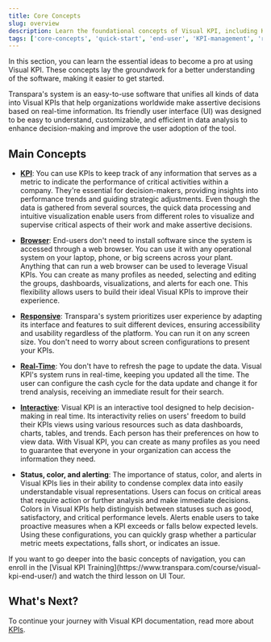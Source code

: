 ```yaml
---
title: Core Concepts
slug: overview
description: Learn the foundational concepts of Visual KPI, including KPI management, browser accessibility, real-time updates, and interactive tools for enhanced decision-making.
tags: ['core-concepts', 'quick-start', 'end-user', 'KPI-management', 'real-time', 'responsive', 'interactive', 'visualizations']
---
```


<head>
  <title>Core Concepts</title>
  <meta name="keywords" content="Visual KPI, core concepts, end-user guide, KPI management, browser-based software, responsive design, real-time updates, interactive dashboards, KPI visualization, alerts, decision-making tools, data analysis, user interface, profiles, status and color coding"/>
</head>

In this section, you can learn the essential ideas to become a pro at using Visual KPI. These concepts lay the groundwork for a better understanding of the software, making it easier to get started.

Transpara's system is an easy-to-use software that unifies all kinds of data into Visual KPIs that help organizations worldwide make assertive decisions based on real-time information. Its friendly user interface (UI) was designed to be easy to understand, customizable, and efficient in data analysis to enhance decision-making and improve the user adoption of the tool.

## Main Concepts

- **[KPI](/end-user/core-concepts/kpi)**: You can use KPIs to keep track of any information that serves as a metric to indicate the performance of critical activities within a company. They're essential for decision-makers, providing insights into performance trends and guiding strategic adjustments. Even though the data is gathered from several sources, the quick data processing and intuitive visualization enable users from different roles to visualize and supervise critical aspects of their work and make assertive decisions.

- **[Browser](/end-user/core-concepts/browser)**: End-users don't need to install software since the system is accessed through a web browser. You can use it with any operational system on your laptop, phone, or big screens across your plant. Anything that can run a web browser can be used to leverage Visual KPIs. You can create as many profiles as needed, selecting and editing the groups, dashboards, visualizations, and alerts for each one. This flexibility allows users to build their ideal Visual KPIs to improve their experience.

- **[Responsive](/end-user/core-concepts/responsive)**: Transpara's system prioritizes user experience by adapting its interface and features to suit different devices, ensuring accessibility and usability regardless of the platform. You can run it on any screen size. You don't need to worry about screen configurations to present your KPIs.

- **[Real-Time](/end-user/core-concepts/real-time)**: You don't have to refresh the page to update the data. Visual KPI's system runs in real-time, keeping you updated all the time. The user can configure the cash cycle for the data update and change it for trend analysis, receiving an immediate result for their search.

- **[Interactive](/end-user/core-concepts/interactive)**: Visual KPI is an interactive tool designed to help decision-making in real time. Its interactivity relies on users' freedom to build their KPIs views using various resources such as data dashboards, charts, tables, and trends. Each person has their preferences on how to view data. With Visual KPI, you can create as many profiles as you need to guarantee that everyone in your organization can access the information they need.

- **Status, color, and alerting**: The importance of status, color, and alerts in Visual KPIs lies in their ability to condense complex data into easily understandable visual representations. Users can focus on critical areas that require action or further analysis and make immediate decisions. Colors in Visual KPIs help distinguish between statuses such as good, satisfactory, and critical performance levels. Alerts enable users to take proactive measures when a KPI exceeds or falls below expected levels. Using these configurations, you can quickly grasp whether a particular metric meets expectations, falls short, or indicates an issue.

<Callout type="training" title="Video Training">
If you want to go deeper into the basic concepts of navigation, you can enroll in the [Visual KPI Training](https://www.transpara.com/course/visual-kpi-end-user/) and watch the third lesson on UI Tour.
</Callout>

## What's Next?

To continue your journey with Visual KPI documentation, read more about [KPIs](/end-user/core-concepts/kpi).
